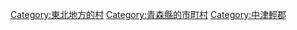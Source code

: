 {{Commonscat|Nishimeya, Aomori}}
{{Catmore}}

{{DEFAULTSORT:Nishimeya}}
[[Category:東北地方的村|Category:東北地方的村]]
[[Category:青森縣的市町村|Category:青森縣的市町村]]
[[Category:中津輕郡|Category:中津輕郡]]